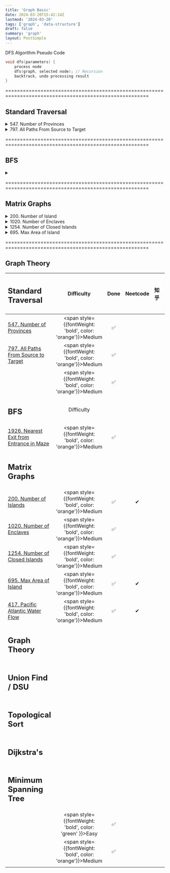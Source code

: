 ```yaml
---
title: 'Graph Basic'
date: 2024-03-20T15:42:14Z
lastmod: '2024-03-20'
tags: ['graph', 'data-structure']
draft: false
summary: 'graph'
layout: PostSimple
---
```


DFS Algorithm Pseudo Code
```c
void dfs(parameters) {
    process node
    dfs(graph, selected node); // Recursion
    backtrack, undo processing result
}
```
=======================================================================================================
<h2>Standard Traversal</h2>
<details>
<summary>547. Number of Provinces</summary>
<blockquote>DFS find the nodes which are connected</blockquote>
  <div className="grid grid-cols-5 gap-4">
    <div className="col-span-2">
      <div>
        A province is a group of directly or indirectly connected cities and no other cities outside of the group.

        You are given an n x n matrix isConnected where isConnected[i][j] = 1 if the ith city and the jth city are directly connected, and isConnected[i][j] = 0 otherwise.

        Return the total number of provinces.
      </div>
      
      <blockquote>
        ![Number of Province](https://assets.leetcode.com/uploads/2020/12/24/graph1.jpg) <br />
        Input: isConnected = [[1,1,0],[1,1,0],[0,0,1]] <br />
        Output: 2
      </blockquote>
    </div>
    <div className="col-span-3">
```c
class Solution {
public:
    int findCircleNum(vector<vector<int>>& isConnected) {
        int n = isConnected.size();
        int provinces = 0;
        vector<bool> visited(n, false);

        for (int i = 0; i < n; i++) {
            if (!visited[i]) {
                // Find every node in one province and marked visited
                dfs(i, isConnected, visited);
                provinces++;
            }
        }

        return provinces;
    }
private:
    void dfs(int i, vector<vector<int>>& isConnected, vector<bool>& visited) {
        visited[i] = true;
        for (int j = 0; j < isConnected.size(); j++) {
            // Find the same island, the same province
            if (isConnected[i][j] == 1 && !visited[j]) {
                dfs(j, isConnected, visited);
            }
        }
    }
};
```
    </div>
  </div>
</details>

<details>
<summary>797. All Paths From Source to Target</summary>
<blockquote>DFS/Backtracking find all the possible path from 0 to n-1</blockquote>
  <div className="grid grid-cols-5 gap-4">
    <div className="col-span-2">
      <div>
        Given a directed acyclic graph (DAG) of n nodes labeled from 0 to n - 1, find all possible paths from node 0 to node n - 1 and return them in any order.

        The graph is given as follows: graph[i] is a list of all nodes you can visit from node i (i.e., there is a directed edge from node i to node graph[i][j]).
      </div>
      
      <blockquote>
        Input: graph = [[1,2],[3],[3],[]]<br />
        Output: [[0,1,3],[0,2,3]]<br />
        Explanation: There are two paths: 0 -> 1 -> 3 and 0 -> 2 -> 3.
      </blockquote>
    </div>
    <div className="col-span-3">
```c
    class Solution {
    public:
        vector<vector<int>> allPathsSourceTarget(vector<vector<int>>& graph) {
            vector<vector<int>> ans;
            vector<int> cur = {0};
            backtracking(graph, ans, cur, 0);
            return ans;
        }
    private:
        void backtracking(vector<vector<int>>& graph, vector<vector<int>>& ans, vector<int> cur, int node) {
            // Termination condition
            if (node == graph.size()-1) {
                ans.push_back(cur);
                return;
            }

            // Traverse all the nodes
            for (const int& neighbor : graph[node]) {
                cur.push_back(neighbor);
                backtracking(graph, ans, cur, neighbor);
                cur.pop_back();
            }
        }
    };
```
    </div>
  </div>
</details>

=======================================================================================================
<h2>BFS</h2>
<details>
<summary></summary>
  <div className="grid grid-cols-5 gap-4">
    <div className="col-span-2">
      <div>
      </div>
      
      <blockquote>
        ![Number of Province](https://assets.leetcode.com/uploads/2020/12/24/graph1.jpg) <br />
      </blockquote>
    </div>
    <div className="col-span-3">
```c
```
    </div>
  </div>
</details>

=======================================================================================================
<h2>Matrix Graphs</h2>
<details>
<summary>200. Number of Island</summary>
<blockquote>Find the island, and continue to find more which are neighbors.</blockquote>
</details>

<details>
<summary>1020. Number of Enclaves</summary>
<blockquote>Find the island, and if it is on boundary, label it. Count the unlabeled ones.</blockquote>
</details>

<details>
<summary>1254. Number of Closed Islands</summary>
  <div className="grid grid-cols-5 gap-4">
    <div className="col-span-2">
      <div>
        Given a 2D grid consists of 0s (land) and 1s (water).  An island is a maximal 4-directionally connected group of 0s and a closed island is an island totally (all left, top, right, bottom) surrounded by 1s.

        Return the number of closed islands.
      </div>
      
      <blockquote>
        ![closed island](https://assets.leetcode.com/uploads/2019/10/31/sample_3_1610.png) <br />
        Input: grid = [[1,1,1,1,1,1,1,0],[1,0,0,0,0,1,1,0],[1,0,1,0,1,1,1,0],[1,0,0,0,0,1,0,1],[1,1,1,1,1,1,1,0]] <br />
        Output: 2 <br />
        Explanation: Islands in gray are closed because they are completely surrounded by water (group of 1s).
      </blockquote>
    </div>
    <div className="col-span-3">
```cpp
class Solution {
public:
    int closedIsland(vector<vector<int>>& grid) {
        int n = grid.size();
        int m = grid[0].size();
        int count = 0;
        vector<vector<bool>> visited(n, vector<bool>(m));

        for (int i = 0; i < n; i++) {
            for (int j = 0; j < m; j++) {
                // Find the land, unvisited, find all the lands
                if (grid[i][j] == 0 && !visited[i][j] && dfs(grid, visited, i, j)) {
                    count++;
                }
            }
        }

        return count;
    }
private:
    bool dfs(vector<vector<int>>& grid, vector<vector<bool>>& visited, int i, int j) {
        // Reach the limit, not a closed island
        if (i < 0 || i >= grid.size() ||
            j < 0 || j >= grid[0].size()) {
            return false;
        }

        // The island is already visited, thus enclosed
        if (grid[i][j] == 1 || visited[i][j]) {
            return true;
        }

        visited[i][j] = true;
        bool isClosed = true;
        vector<pair<int, int>> directions = {{-1, 0}, {1, 0}, {0, -1}, {0, 1}};
        for (const auto& dir : directions) {
            int x = i + dir.first;
            int y = j + dir.second;
            if (!dfs(grid, visited, x, y)) {
                isClosed = false;
            }
        }

        return isClosed;
    }
};
```
    </div>
  </div>
</details>

<details>
<summary>695. Max Area of Island</summary>
<blockquote>Find the island, record the size of it. Compare the size.</blockquote>
```cpp
class Solution {
public:
    int maxAreaOfIsland(vector<vector<int>>& grid) {
        int n = grid.size();
        int m = grid[0].size();
        int max_island = INT_MIN;

        for (int i = 0; i < n; i++) {
            for (int j = 0; j < m; j++) {
                if (grid[i][j] == 1) {
                    int island_size = dfs(grid, i, j);
                    max_island = max(max_island, island_size);
                }
            }
        }

        return max_island == INT_MIN ? 0 : max_island;
    }
private:
    int dfs(vector<vector<int>>& grid, int i, int j) {
        if (i < 0 || i >= grid.size() ||
            j < 0 || j >= grid[0].size() ||
            grid[i][j] != 1) {
            return 0;
        }

        grid[i][j] = 0;
        return 1 + dfs(grid, i-1, j) + dfs(grid, i+1, j) + dfs(grid, i, j-1) + dfs(grid, i, j+1);
    }
};
```
</details>

<details>
<summary>417. Pacific Atlantic Water Flow</summary>
<blockquote>
Build 2 visited(atlantic, pacific), and record whether it will reach. <br /> 
Start from the boundary and dfs to find the higher land and mark as true. <br />
Finally, find the common land which can reach both pacific and atlantic.
</blockquote>
  <div className="grid grid-cols-5 gap-4">
    <div className="col-span-2">
      <div>
        Given an integer matrix heights representing cell heights on an island bordered by the Pacific (left/top edges) and Atlantic (right/bottom edges) Oceans, return grid coordinates where water can flow to both oceans. 
        
        Water flows to neighboring cells or into the oceans if the neighboring cell's height is less than or equal to the current cell's height.
      </div>
      
      <blockquote>
        ![Pacific & Atlantic](https://assets.leetcode.com/uploads/2021/06/08/waterflow-grid.jpg) <br />
        Input: heights = [[1,2,2,3,5],[3,2,3,4,4],[2,4,5,3,1],[6,7,1,4,5],[5,1,1,2,4]]<br />
        Output: [[0,4],[1,3],[1,4],[2,2],[3,0],[3,1],[4,0]]<br />
        Explanation: The following cells can flow to the Pacific and Atlantic oceans
      </blockquote>
    </div>
    <div className="col-span-3">
```cpp
class Solution {
public:
    vector<vector<int>> pacificAtlantic(vector<vector<int>>& heights) {
        if (heights.empty()) return {};
        int m = heights.size();
        int n = heights[0].size();
        vector<vector<int>> ans;
        vector<vector<bool>> pacific(m, vector<bool>(n, false));
        vector<vector<bool>> atlantic(m, vector<bool>(n, false));
        
        for (int i = 0; i < m; i++) {
            dfs(heights, pacific, i, 0); // pacific, left
            dfs(heights, atlantic, i, n - 1); // atlantic, right
        }
        for (int j = 0; j < n; j++) {
            dfs(heights, pacific, 0, j); // pacific, top
            dfs(heights, atlantic, m - 1, j); // atlantic, bottom
        }
        
        for (int i = 0; i < m; ++i)
            for (int j = 0; j < n; ++j)
                if (pacific[i][j] && atlantic[i][j])
                    ans.push_back({i, j});
                    
        return ans;
    }
private:
    void dfs(vector<vector<int>>& matrix, vector<vector<bool>>& visited, int i, int j) {
        if (visited[i][j]) return;
        visited[i][j] = true;
        vector<vector<int>> directions = {{-1, 0}, {1, 0}, {0, -1}, {0, 1}};
        for (const auto& dir : directions) {
            int x = i + dir[0];
            int y = j + dir[1];
            if (x >= 0 && x < matrix.size() && 
                y >= 0 && y < matrix[0].size() && 
                matrix[x][y] >= matrix[i][j]) {
                dfs(matrix, visited, x, y);
            }
        }
    }
};
```
    </div>
  </div>
</details>

=======================================================================================================
<h2>Graph Theory</h2>



| <h2>Standard Traversal</h2>                                                                                               |                            Difficulty                             | Done | Neetcode | 知乎 | 代碼隨想錄 | Graph Theory |
| :------------------------------------------------------------------------------------------------------------------------ | :---------------------------------------------------------------: | :--: | :------: | :--: | :--------: | :----------: |
| [547. Number of Provinces](https://leetcode.com/problems/number-of-provinces/description/)                                | <span style={{fontWeight: 'bold', color: 'orange'}}>Medium</span> |  ✅  |          |      |            |      ✔      |
| [797. All Paths From Source to Target](https://leetcode.com/problems/all-paths-from-source-to-target/description/)        | <span style={{fontWeight: 'bold', color: 'orange'}}>Medium</span> |  ✅  |          |      |     ✔     |      ✔      |
| []()                                                                                                                      | <span style={{fontWeight: 'bold', color: 'orange'}}>Medium</span> |  ✅  |          |      |            |              |
| <h2>BFS</h2>                                                                                                              |                            Difficulty                             |      |          |      |            |              |
| [1926. Nearest Exit from Entrance in Maze](https://leetcode.com/problems/nearest-exit-from-entrance-in-maze/description/) | <span style={{fontWeight: 'bold', color: 'orange'}}>Medium</span> |  ✅  |          |      |            |              |
| <h2>Matrix Graphs</h2>                                                                                                    |                                                                   |      |          |      |            |              |
| [200. Number of Islands](https://leetcode.com/problems/number-of-islands/description/)                                    | <span style={{fontWeight: 'bold', color: 'orange'}}>Medium</span> |  ✅  |    ✔    |      |     ✔     |      ✔      |
| [1020. Number of Enclaves](https://leetcode.com/problems/number-of-enclaves/description/)                                 | <span style={{fontWeight: 'bold', color: 'orange'}}>Medium</span> |  ✅  |          |      |     ✔     |      ✔      |
| [1254. Number of Closed Islands](https://leetcode.com/problems/number-of-closed-islands/description/)                     | <span style={{fontWeight: 'bold', color: 'orange'}}>Medium</span> |  ✅  |          |      |            |      ✔      |
| [695. Max Area of Island](https://leetcode.com/problems/max-area-of-island/description/)                                  | <span style={{fontWeight: 'bold', color: 'orange'}}>Medium</span> |  ✅  |    ✔    |      |     ✔     |      ✔      |
| [417. Pacific Atlantic Water Flow](https://leetcode.com/problems/pacific-atlantic-water-flow/description/)                | <span style={{fontWeight: 'bold', color: 'orange'}}>Medium</span> |  ✅  |    ✔    |      |     ✔     |      ✔      |
| <h2>Graph Theory</h2>                                                                                                     |                                                                   |      |          |      |            |              |
| <h2>Union Find / DSU</h2>                                                                                                 |                                                                   |      |          |      |            |              |
| <h2>Topological Sort</h2>                                                                                                 |                                                                   |      |          |      |            |              |
| <h2>Dijkstra's</h2>                                                                                                       |                                                                   |      |          |      |            |              |
| <h2>Minimum Spanning Tree</h2>                                                                                            |                                                                   |      |          |      |            |              |
| []()                                                                                                                      |  <span style={{fontWeight: 'bold', color: 'green' }}>Easy</span>  |  ✅  |          |      |            |              |
| []()                                                                                                                      | <span style={{fontWeight: 'bold', color: 'orange'}}>Medium</span> |  ✅  |          |      |            |              |
| []()                                                                                                                      |                                                                   |      |          |      |            |              |